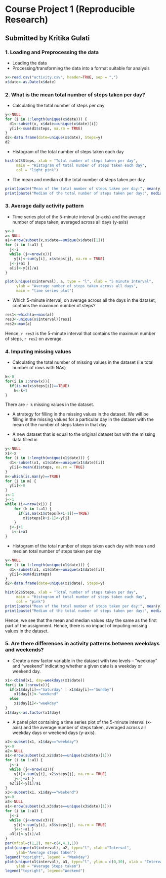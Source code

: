 # Course Project 1 (Reproducible Research)
## Submitted by Kritika Gulati

### 1. Loading and Preprocessing the data

* Loading the data
* Processing/transforming the data into a format suitable for analysis

```{r, echo=TRUE, cache=TRUE}
x<-read.csv("activity.csv", header=TRUE, sep = ",")
x$date<-as.Date(x$date)
```

### 2. What is the mean total number of steps taken per day?

* Calculating the total number of steps per day

```{r, echo=TRUE, cache=TRUE}
y<-NULL
for (i in 1:length(unique(x$date))) {
  d1<-subset(x, x$date==unique(x$date)[i])
  y[i]<-sum(d1$steps, na.rm = TRUE)
}
d2<-data.frame(date=unique(x$date), Steps=y)
d2
```

* Histogram of the total number of steps taken each day

```{r, echo=TRUE, cache=TRUE}
hist(d2$Steps, xlab = "Total number of steps taken per day", 
     main = "Histogram of total number of steps taken each day", 
     col = "light pink")
```


* The mean and median of the total number of steps taken per day

```{r, echo=TRUE, cache=TRUE}
print(paste("Mean of the total number of steps taken per day:", mean(y)))
print(paste("Median of the total number of steps taken per day:", median(y)))
```

### 3. Average daily activity pattern

* Time series plot of the 5-minute interval (x-axis) and the average number of steps taken, averaged across all days (y-axis)

```{r, echo=TRUE, cache=TRUE}
y<-0
a<-NULL
a1<-nrow(subset(x,x$date==unique(x$date)[1]))
for (i in 1:a1) {
  j<-i
  while (j<=nrow(x)){
    y[i]<-sum(y[i], x$steps[j], na.rm = TRUE)
  j<-j+a1 }
  a[i]<-y[i]/a1
}

plot(unique(x$interval), a, type = "l", xlab = "5 minute Interval", 
     ylab = "Average number of steps taken across all days", 
     main = "time series plot")
```

* Which 5-minute interval, on average across all the days in the dataset, contains the maximum number of steps?

```{r, echo=TRUE, cache=FALSE}
res1<-which(a==max(a))
res3<-unique(x$interval)[res1]
res2<-max(a)
```

Hence, `r res3` is the 5-minute interval that contains the maximum number 
of steps, `r res2` on average.

### 4. Imputing missing values

* Calculating the total number of missing values in the dataset (i.e total
number of rows with NAs)

```{r, echo=TRUE, cache=TRUE}
k<-0
for(i in 1:nrow(x)){
  if(is.na(x$steps[i])==TRUE)
    k<-k+1
}
```

There are `r k` missing values in the dataset. 

* A strategy for filling in the missing values in the dataset.
We will be filling in the missing values for a particular day in the dataset with the mean of the number of steps taken in that day.

*  A new dataset that is equal to the original dataset but with the missing data filled in

```{r, echo=TRUE, cache=TRUE}
y<-NULL
x1<-x
for (i in 1:length(unique(x1$date))) {
  d1<-subset(x1, x1$date==unique(x1$date)[i])
  y[i]<-mean(d1$steps, na.rm = TRUE)
}
m<-which(is.nan(y)==TRUE)
for (i in m) {
  y[i]<-0
}
i<-1
j<-1
while (i<=nrow(x1)) { 
    for (k in 1:a1) {
      if(is.na(x1$steps[k+i-1])==TRUE)
        x1$steps[k+i-1]<-y[j]
    }
  j<-j+1
   i<-i+a1 
}

```

*  Histogram of the total number of steps taken each day with mean and median total number of steps taken per day

```{r, echo=TRUE, cache=TRUE}
y<-NULL
for (i in 1:length(unique(x1$date))) {
  d1<-subset(x1, x1$date==unique(x1$date)[i])
  y[i]<-sum(d1$steps)
}
d2<-data.frame(date=unique(x1$date), Steps=y)

hist(d2$Steps, xlab = "Total number of steps taken per day", 
     main = "Histogram of total number of steps taken each day", 
     col = "pink")
print(paste("Mean of the total number of steps taken per day:", mean(y)))
print(paste("Median of the total number of steps taken per day:", median(y)))

```

Hence, we see that the mean and median values stay the same as the first part of the assignment. Hence, there is no impact of imputing missing values in the dataset. 

### 5. Are there differences in activity patterns between weekdays and weekends?

* Create a new factor variable in the dataset with two levels – “weekday” and “weekend” indicating whether a given date is a weekday or weekend day.

```{r, echo=TRUE, cache=TRUE}
x1<-cbind(x1, day=weekdays(x1$date))
for(i in 1:nrow(x)){
  if(x1$day[i]=="Saturday" | x1$day[i]=="Sunday")
    x1$day[i]<-"weekend"
  else
    x1$day[i]<-"weekday"
}
x1$day<-as.factor(x1$day)

```

* A panel plot containing a time series plot of the 5-minute interval (x-axis) and the average number of steps taken, averaged across all weekday days or weekend days (y-axis).

```{r, echo=TRUE, cache=TRUE}
x2<-subset(x1, x1$day=="weekday")
y<-0
a2<-NULL
a1<-nrow(subset(x2,x2$date==unique(x2$date)[1]))
for (i in 1:a1) {
  j<-i
  while (j<=nrow(x2)){
    y[i]<-sum(y[i], x2$steps[j], na.rm = TRUE)
    j<-j+a1 }
  a2[i]<-y[i]/a1
}
x3<-subset(x1, x1$day=="weekend")
y<-0
a3<-NULL
a1<-nrow(subset(x3,x3$date==unique(x3$date)[1]))
for (i in 1:a1) {
  j<-i
  while (j<=nrow(x3)){
    y[i]<-sum(y[i], x3$steps[j], na.rm = TRUE)
    j<-j+a1 }
  a3[i]<-y[i]/a1
}
par(mfcol=c(1,2), mar=c(4,4,1,1))
plot(unique(x1$interval), a2, type="l", xlab ="Interval", 
     ylab="Average steps taken")
legend("topright", legend = "Weekday")
plot(unique(x1$interval), a3, type="l", ylim = c(0,30), xlab = "Interval",
     ylab = "Average Steps taken")
legend("topright", legend="Weekend")
```

